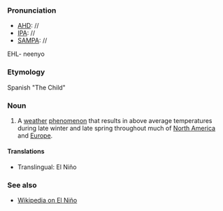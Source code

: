 ===Pronunciation===
*[[AHD]]: //
*[[IPA]]: //
*[[SAMPA]]: //
EHL- neenyo

===Etymology===
Spanish "The Child"

===Noun===
#A [[weather]] [[phenomenon]] that results in above average temperatures during late winter and late spring throughout much of [[North America]] and [[Europe]].

====Translations====
*Translingual: El Niño

===See also===
*[[wikipedia:en:El Niño|Wikipedia on El Niño]]